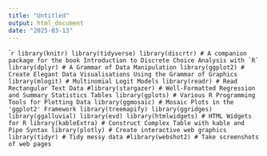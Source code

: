 ```yaml
---
title: "Untitled"
output: html_document
date: "2025-03-13"
---
```

```r
library(knitr)
library(tidyverse)
library(discrtr) # A companion package for the book Introduction to Discrete Choice Analysis with `R`
library(dplyr) # A Grammar of Data Manipulation
library(ggplot2) # Create Elegant Data Visualisations Using the Grammar of Graphics
library(mlogit) # Multinomial Logit Models
library(readr) # Read Rectangular Text Data
#library(stargazer) # Well-Formatted Regression and Summary Statistics Tables
library(gplots) # Various R Programming Tools for Plotting Data
library(ggmosaic) # Mosaic Plots in the 'ggplot2' Framework
library(treemapify)
library(ggridges)
library(ggalluvial)
library(evd)
library(htmlwidgets) # HTML Widgets for R
library(kableExtra) # Construct Complex Table with kable and Pipe Syntax
library(plotly) # Create interactive web graphics
library(tidyr) # Tidy messy data
#library(webshot2) # Take screenshots of web pages
``


